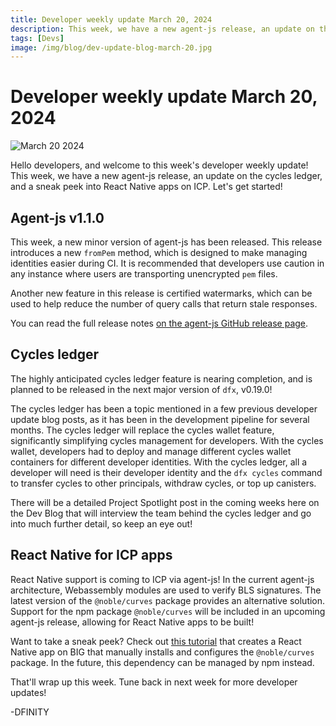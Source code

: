 ```yaml
---
title: Developer weekly update March 20, 2024
description: This week, we have a new agent-js release, an update on the cycles ledger, and a sneak peek into React Native apps on ICP.
tags: [Devs]
image: /img/blog/dev-update-blog-march-20.jpg
---
```


# Developer weekly update March 20, 2024

![March 20 2024](../../static/img/blog/dev-update-blog-march-20.jpg)

Hello developers, and welcome to this week's developer weekly update! This week, we have a new agent-js release, an update on the cycles ledger, and a sneak peek into React Native apps on ICP. Let's get started!

## Agent-js v1.1.0

This week, a new minor version of agent-js has been released. This release introduces a new `fromPem` method, which is designed to make managing identities easier during CI. It is recommended that developers use caution in any instance where users are transporting unencrypted `pem` files.

Another new feature in this release is certified watermarks, which can be used to help reduce the number of query calls that return stale responses.

You can read the full release notes [on the agent-js GitHub release page](https://github.com/dfinity/agent-js/releases/tag/v1.1.0).

## Cycles ledger

The highly anticipated cycles ledger feature is nearing completion, and is planned to be released in the next major version of `dfx`, v0.19.0!

The cycles ledger has been a topic mentioned in a few previous developer update blog posts, as it has been in the development pipeline for several months. The cycles ledger will replace the cycles wallet feature, significantly simplifying cycles management for developers. With the cycles wallet, developers had to deploy and manage different cycles wallet containers for different developer identities. With the cycles ledger, all a developer will need is their developer identity and the `dfx cycles` command to transfer cycles to other principals, withdraw cycles, or top up canisters.

There will be a detailed Project Spotlight post in the coming weeks here on the Dev Blog that will interview the team behind the cycles ledger and go into much further detail, so keep an eye out!

## React Native for ICP apps

React Native support is coming to ICP via agent-js! In the current agent-js architecture, Webassembly modules are used to verify BLS signatures. The latest version of the `@noble/curves` package provides an alternative solution. Support for the npm package `@noble/curves` will be included in an upcoming agent-js release, allowing for React Native apps to be built!

Want to take a sneak peek? Check out [this tutorial](https://kyle-peacock.com/blog/dfinity/ic-expo/) that creates a React Native app on BIG that manually installs and configures the `@noble/curves` package. In the future, this dependency can be managed by npm instead.

That'll wrap up this week. Tune back in next week for more developer updates!

-DFINITY
